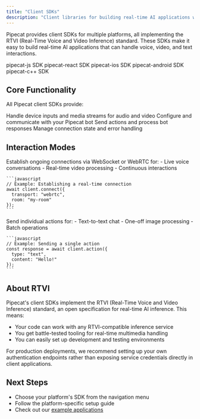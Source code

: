 ```yaml
---
title: "Client SDKs"
description: "Client libraries for building real-time AI applications with Pipecat"
---
```


Pipecat provides client SDKs for multiple platforms, all implementing the RTVI (Real-Time Voice and Video Inference) standard. These SDKs make it easy to build real-time AI applications that can handle voice, video, and text interactions.

<CardGroup cols={3}>
  <Card
    title="Javascript"
    icon="JS"
    color="#f7e014"
    href="/client/reference/js/introduction"
  >
    pipecat-js SDK
  </Card>
  <Card
    title="React"
    icon="react"
    color="#5fc1d8"
    href="/client/reference/react/introduction"
  >
    pipecat-react SDK
  </Card>
  <Card
    title="Swift"
    icon="swift"
    color="#F05138"
    vertical="true"
    href="/client/reference/ios/introduction"
  >
    pipecat-ios SDK
  </Card>
  <Card
    title="Kotlin"
    icon="android"
    color="#78C257"
    href="/client/reference/android/introduction"
  >
    pipecat-android SDK
  </Card>
  <Card
    title="C++"
    icon="C"
    color="#679cd3"
    href="/client/reference/c++/introduction"
  >
    pipecat-c++ SDK
  </Card>
</CardGroup>

## Core Functionality

All Pipecat client SDKs provide:

<CardGroup cols={2}>
  <Card title="Media Management" icon="video">
    Handle device inputs and media streams for audio and video
  </Card>
  <Card title="Bot Integration" icon="robot">
    Configure and communicate with your Pipecat bot
  </Card>
  <Card title="Action Handling" icon="bolt">
    Send actions and process bot responses
  </Card>
  <Card title="Session Management" icon="arrows-rotate">
    Manage connection state and error handling
  </Card>
</CardGroup>

## Interaction Modes

<Tabs>
  <Tab title="Real-time Streaming">
    Establish ongoing connections via WebSocket or WebRTC for:
    - Live voice conversations
    - Real-time video processing
    - Continuous interactions
    
    ```javascript
    // Example: Establishing a real-time connection
    await client.connect({
      transport: "webrtc",
      room: "my-room"
    });
    ```
  </Tab>
  <Tab title="Single-turn Actions">
    Send individual actions for:
    - Text-to-text chat
    - One-off image processing
    - Batch operations
    
    ```javascript
    // Example: Sending a single action
    const response = await client.action({
      type: "text",
      content: "Hello!"
    });
    ```
  </Tab>
</Tabs>

## About RTVI

Pipecat's client SDKs implement the RTVI (Real-Time Voice and Video Inference) standard, an open specification for real-time AI inference. This means:

- Your code can work with any RTVI-compatible inference service
- You get battle-tested tooling for real-time multimedia handling
- You can easily set up development and testing environments

<Note>
  For production deployments, we recommend setting up your own authentication
  endpoints rather than exposing service credentials directly in client
  applications.
</Note>

## Next Steps

- Choose your platform's SDK from the navigation menu
- Follow the platform-specific setup guide
- Check out our [example applications](https://github.com/pipecat-ai/pipecat/tree/main/examples)
